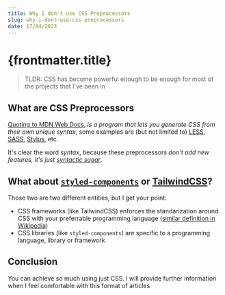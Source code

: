 ```yaml
---
title: Why I don't use CSS Preprocessors
slug: why-i-dont-use-css-preprocessors
date: 17/04/2023
---
```



# {frontmatter.title}

> TLDR: CSS has become powerful enough to be enough for most of the projects that I've been in

## What are CSS Preprocessors

[Quoting to MDN Web Docs](https://developer.mozilla.org/en-US/docs/Glossary/CSS_preprocessor), _is a program that lets you generate CSS from their own unique syntax_, some examples are (but not limited to) [LESS](https://lesscss.org/), [SASS](https://sass-lang.com/), [Stylus](https://stylus-lang.com/), etc.

It's clear the word _syntax_, because these preprocessors _don't add new features, it's just [syntactic sugar](https://en.wikipedia.org/wiki/Syntactic_sugar)_.

## What about [`styled-components`](https://styled-components.com/) or [TailwindCSS](https://tailwindcss.com/)?

Those two are two different entities, but I get your point:

- CSS frameworks (like TailwindCSS) enforces the standarization around CSS with your preferrable programming language ([similar definition in Wikipedia](https://en.wikipedia.org/wiki/CSS_framework))
- CSS libraries (like `styled-components`) are specific to a programming language, library or framework

## Conclusion

You can achieve so much using just CSS. I will provide further information when I feel comfortable with this format of articles
